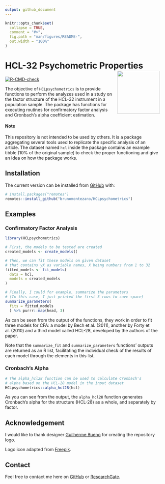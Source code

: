 ```yaml
---
output: github_document
---
```


<!-- README.md is generated from README.Rmd. Please edit that file -->

```r
knitr::opts_chunk$set(
  collapse = TRUE,
  comment = "#>",
  fig.path = "man/figures/README-",
  out.width = "100%"
)
```

# HCL-32 Psychometric Properties <a href='https://github.com/brunomontezano/HCLpsychometrics/'><img src='man/figures/logo.png' align="right" height="139" /></a>

<!-- badges: start -->
[![R-CMD-check](https://github.com/brunomontezano/HCLpsychometrics/workflows/R-CMD-check/badge.svg)](https://github.com/brunomontezano/HCLpsychometrics/actions)
<!-- badges: end -->

The objective of `HCLpsychometrics` is to provide functions to perform the analyzes used in a study on the factor structure of the HCL-32 instrument in a population sample. The package has functions for executing routines for confirmatory factor analysis and Cronbach's alpha
coefficient estimation. 

#### Note

This repository is not intended to be used by others. It is a package aggregating several tools used to replicate the specific analysis of an article. The dataset named `hcl` inside the package contains an example tibble (10% of the original sample) to check the proper functioning and give an idea on how the package works.

## Installation

The current version can be installed from
[GitHub](https://github.com/) with:

``` r
# install.packages("remotes")
remotes::install_github("brunomontezano/HCLpsychometrics")
```

## Examples

### Confirmatory Factor Analysis

```r
library(HCLpsychometrics)

# First, the models to be tested are created
created_models <- create_models()

# Then, we can fit these models on given dataset
# that contains yX as variable names, X being numbers from 1 to 32
fitted_models <- fit_models(
  data = hcl,
  models = created_models
)

# Finally, I could for example, summarize the parameters
# (In this case, I just printed the first 3 rows to save space)
summarize_parameters(
  fits = fitted_models
  ) %>% purrr::map(head, 3)
```

As can be seen from the output of the functions, they work in order to fit three models for CFA: a model by Bech et al. (2011), another by Forty et al. (2010) and a third model called HCL-28, developed by the authors of the paper. 

Note that the `summarize_fit` and `summarize_parameters` functions' outputs are returned as an R list, facilitating the individual check of the results of each model through the elements in this list. 

### Cronbach's Alpha

```r
# The alpha_hcl28 function can be used to calculate Cronbach's
# alpha based on the HCL-28 model in the input dataset
HCLpsychometrics::alpha_hcl28(hcl)
```

As you can see from the output, the `alpha_hcl28` function generates
Cronbach's alpha for the structure (HCL-28) as a whole, and separately
by factor.

## Acknowledgement

I would like to thank designer [Guilherme Bueno](https://guilhermebuenodesign.github.io/) for creating the repository logo. 

Logo icon adapted from [Freepik](https://www.freepik.com/).

## Contact

Feel free to contact me here on [GitHub](https://github.com/brunomontezano) or [ResearchGate](https://www.researchgate.net/profile/Bruno-Braga-Montezano).
